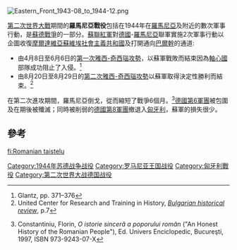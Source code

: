 [[Image:Eastern_Front_1943-08_to_1944-12.png|thumb]]
{{Campaignbox Axis-Soviet War}}
{{Campaignbox Balkans 1944}}
{{Campaignbox Stalin's ten blows}}

[[第二次世界大戰|第二次世界大戰]]期間的'''羅馬尼亞戰役'''包括在1944年在[[羅馬尼亞|羅馬尼亞]]及附近的數次軍事行動，是[[蘇德戰爭|蘇德戰爭]]的一部分。[[蘇聯紅軍|蘇聯紅軍]]對[[德意志國防軍|德國]]-[[羅馬尼亞軍隊|羅馬尼亞]]聯軍實施2次軍事行動以企圖收復[[摩爾達維亞蘇維埃社會主義共和國|摩爾達維亞蘇維埃社會主義共和國]]及打開通向[[巴爾幹|巴爾幹]]的通道:
*由4月8日至6月6日的[[第一次雅西-奇西瑙攻勢|第一次雅西-奇西瑙攻勢]]，以蘇軍戰敗而結束因為[[軸心國|軸心國]]部隊成功阻止了入侵。<ref>Glantz, pp. 371–376</ref>
*由8月20日至8月29日的[[雅西-奇西瑙攻勢_(1944年8月)|第二次雅西-奇西瑙攻勢]]以蘇軍取得決定性勝利而結束。<ref>United Center for Research and Training in History, ''[http://books.google.com/books?id=vHNpAAAAMAAJ&q=Jassy-Kishinev&pgis=1 Bulgarian historical review]'', p.7</ref>

在第二次進攻期間，羅馬尼亞倒戈，從而縮短了戰爭6個月。<ref name="Honest">
{{ro icon}} Constantiniu, Florin, ''O istorie sinceră a poporului român'' ("An Honest History of the Romanian People"), Ed. Univers Enciclopedic, Bucureşti, 1997, ISBN 973-9243-07-X</ref>[[德國第6軍團|德國第6軍團]]被包圍及在期後被殲滅；同時被削弱的[[德國第8軍團|德國第8軍團]]撤退入[[匈牙利|匈牙利]]，蘇軍的損失很少。

== 參考 ==
{{reflist}}

{{World War II}}

[[Category:1944年苏德战争战役|Category:1944年苏德战争战役]]
[[Category:罗马尼亚王国战役|Category:罗马尼亚王国战役]]
[[Category:匈牙利戰役|Category:匈牙利戰役]]
[[Category:第二次世界大战德国战役|Category:第二次世界大战德国战役]]

[[fi:Romanian_taistelu|fi:Romanian taistelu]]